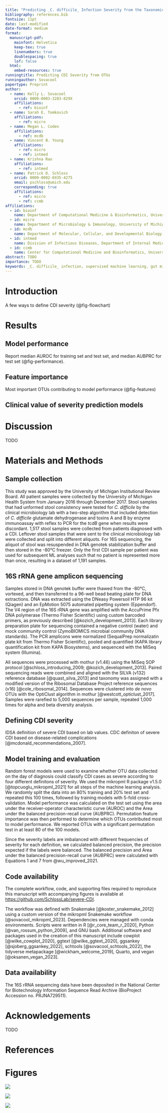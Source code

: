 ```yaml
---
title: "Predicting _C. difficile_ Infection Severity from the Taxonomic Composition of the Gut Microbiome"
bibliography: references.bib
fontsize: 11pt
date: last-modified
date-format: medium
format:
  manuscript-pdf:
    mainfont: Helvetica
    keep-tex: true
    linenumbers: true
    doublespacing: true
    lof: false
  html:
    embed-resources: true
runningtitle: Predicting CDI Severity from OTUs
runningauthor: Sovacool
papertype: Preprint
author:
  - name: Kelly L. Sovacool
    orcid: 0000-0003-3283-829X
    affiliations:
      - ref: bioinf
  - name: Sarah E. Tomkovich
    affiliations:
      - ref: micro
  - name: Megan L. Coden
    affiliations:
      - ref: mcdb
  - name: Vincent B. Young
    affiliations:
      - ref: micro
      - ref: intmed
  - name: Krishna Rao
    affiliations:
      - ref: intmed
  - name: Patrick D. Schloss
    orcid: 0000-0002-6935-4275
    email: pschloss@umich.edu
    corresponding: true
    affiliations:
      - ref: micro
      - ref: ccmb
affiliations:
  - id: bioinf
    name: Department of Computational Medicine & Bioinformatics, University of Michigan
  - id: micro
    name: Department of Microbiology & Immunology, University of Michigan
  - id: mcdb
    name: Department of Molecular, Cellular, and Developmental Biology, University of Michigan
  - id: intmed
    name: Division of Infectious Diseases, Department of Internal Medicine, University of Michigan
  - id: ccmb
    name: Center for Computational Medicine and Bioinformatics, University of Michigan
abstract: TODO
importance: TODO
keywords: _C. difficile_ infection, supervised machine learning, gut microbiome, amplicion sequencing
---
```


# Introduction

A few ways to define CDI severity (@fig-flowchart)

# Results

## Model performance

Report median AUROC for training set and test set, and median AUBPRC for test set (@fig-performance).

## Feature importance

Most important OTUs contributing to model performance (@fig-features)

## Clinical value of severity prediction models

# Discussion

TODO

# Materials and Methods

## Sample collection

This study was approved by the University of Michigan Institutional Review
Board. All patient samples were collected by the University of Michigan Health
System from January 2016 through December 2017.
Stool samples that had unformed stool consistency were tested for *C. difficile* by
the clinical microbiology lab with a two-step algorithm that included detection
of *C. difficile* glutamate dehydrogenase and toxins A and B by enzyme
immunoassay with reflex to PCR for the *tcdB* gene when results were discordant.
1,517 stool samples were collected from patients diagnosed with a CDI.
Leftover stool samples that were sent to the clinical microbiology lab were
collected and split into different aliquots.
For 16S sequencing, the aliquot of stool was resuspended in
DNA genotek stabilization buffer and then stored in the -80&deg;C freezer.
Only the first CDI sample per patient was used for subsequent ML analyses such
that no patient is represented more than once, resulting in a dataset of 1,191
samples.

## 16S rRNA gene amplicon sequencing

Samples stored in DNA genotek buffer were thawed from the -80&deg;C, vortexed,
and then transferred to a 96-well bead beating plate for DNA extractions.
DNA was extracted using the DNeasy
Powersoil HTP 96 kit (Qiagen) and an EpMotion 5075 automated pipetting system
(Eppendorf).
The V4 region of the 16S rRNA gene was amplified with the AccuPrime
Pfx DNA polymerase (Thermo Fisher Scientific) using custom barcoded primers, as
previously described [@kozich_development_2013].
Each library preparation plate for
sequencing contained a negative control (water) and mock community control
(ZymoBIOMICS microbial community DNA standards).
The PCR amplicons were
normalized (SequalPrep normalizatin plate kit from Thermo Fisher Scientific),
pooled and quantified (KAPA library quantification kit from KAPA Biosystems),
and sequenced with the MiSeq system (Illumina).

All sequences were processed with mothur (v1.46) using the MiSeq SOP protocol
[@schloss_introducing_2009; @kozich_development_2013].
Paired sequencing reads were combined and
aligned with the SILVA (v132) reference database [@quast_silva_2013] and taxonomy was
assigned with a modified version of the Ribosomal Database Project reference
sequences (v16) [@cole_ribosomal_2014].
Sequences were clustered into _de novo_ OTUs with the OptiClust algorithm in
mothur [@westcott_opticlust_2017].
Samples were rarefied to 5,000 sequences per sample, repeated 1,000
times for alpha and beta diversity analysis.
<!-- TODO supplementary figure with alpha and beta diversity & significance -->

## Defining CDI severity

IDSA definition of severe CDI based on lab values.
CDC definiton of severe CDI based on disease-related complications [@mcdonald_recommendations_2007].

## Model training and evaluation

Random forest models were used to examine whether OTU data collected on the day
of diagnosis could classify CDI cases as severe according to four different
definitons of severity.
We used the mikropml R package v1.5.0 [@topcuoglu_mikropml_2021]
for all steps of the machine learning analysis.
We randomly split the data into an 80% training and 20% test set and repeated
this 100 times, followed by training models with 5-fold cross-validation.
Model performance was calculated on the test set using the area under the
receiver-operator characteristic curve (AUROC) and the Area under the balanced
precision-recall curve (AUBPRC).
Permutation feature importance was then performed to determine which OTUs
contributed most to model performance.
We reported OTUs with a significant permutation test in at least 80 of the 100
models.

Since the severity labels are imbalanced with different frequencies of severity
for each definition, we calculated balanced precision, the precision expected if
the labels were balanced.
The balanced precision and Area under the balanced precision-recall curve (AUBPRC)
were calculated with Equations 1 and 7 from @wu_improved_2021.

## Code availability

The complete workflow, code, and supporting files required to reproduce this
manuscript with accompanying figures is available at
<https://github.com/SchlossLab/severe-CDI>.
<!-- TODO update GitHub URL once accepted to journal -->

The workflow was defined with Snakemake [@koster_snakemake_2012] using a custom
version of the mikropml Snakemake workflow [@sovacool_mikropml_2023].
Dependencies were managed with conda environments.
Scripts were written in R [@r_core_team_r_2020],
Python [@van_rossum_python_2009],
and GNU bash.
Additional software and packages used in the creation of this manuscript include
cowplot [@wilke_cowplot_2020],
ggtext [@wilke_ggtext_2020],
ggsankey [@sjoberg_ggsankey_2022],
schtools [@sovacool_schtools_2022],
the tidyverse metapackage [@wickham_welcome_2019],
Quarto, and
vegan [@oksanen_vegan_2023].

## Data availability

The 16S rRNA sequencing data have been deposited in the National Center for
Biotechnology Information Sequence Read Archive
(BioProject Accession no. PRJNA729511).

# Acknowledgements

TODO

# References {.unnumbered}

::: {#refs}
:::

# Figures

::: {#fig-flowchart fig-cap="**CDI severity definitions.**
A) Decision flow chart to define CDI cases as severe according to the Infectious Diseases Society of America (IDSA) based on lab values,
the occurence of complications due to any cause (All-cause),
and the occurence of disease-related complications confirmed as attributable to CDI with chart review (Attrib).
B) The proportion of severe CDI cases labelled according to each definition.
An additional 'Pragmatic' severity definition uses the Attributable definition when possible,
and falls back to the All-cause definition when chart review is not available.
<!-- TODO table (supplementary?) showing counts & frequency of positives-->
"}
![](figures/flowchart_sankey.png)
:::

::: {#fig-performance fig-cap="**Performance of ML models.**
Area under the receiver-operator characteristic curve (AUROC) for the test sets
and cross-validation folds of the training sets,
and the Area under the balanced precision-recall curve (AUBPRC) for the test sets.
Left: models were trained on the full dataset, with different numbers of samples available for each severity definition.
Right: models were trained on the intersection of samples with all labels available for each definition.
<!-- TODO add plots of AUROC and AUBPRC curves -->
"}
![](figures/ml-performance.png)
:::

::: {#fig-features fig-cap="**Feature importance.**
Feature importance via permutation test.
For each OTU, the order of samples was randomized in the test set 100 times and
the performance was re-calculated to estimate the permutation performance.
An OTU was considered important if the performance decreased when the OTU was
permuted in at least 80% of the models.
OTUs with a greater difference in AUROC (actual performance minus permutation performance)
are more important.
Left: models were trained on the full dataset, with different numbers of samples available for each severity definition.
Right: models were trained on the intersection of samples with all labels available for each definition.
"}
![](figures/feature-importance.png)
:::
